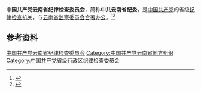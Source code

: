 {{Infobox PRCG|nocat
|中共机构名称 = 中国共产党云南省纪律检查委员会
|标志1    = Danghui_R.svg
|合署办公 = [[云南省监察委员会|云南省监察委员会]]
|人员名称 = 委员
|职位1    = [[纪委书记|书记]]
|人员1    = [[冯志礼|冯志礼]]
|职位2    = 副书记
|人员2    = [[姜建会|姜建会]]、[[王宇_(1964年)|王　宇]]、[[周航|周　航]]、[[方志鸣|方志鸣]]
|人数2    = 4
|上级机构 = [[中国共产党中央纪律检查委员会|中国共产党中央纪律检查委员会]]<br>[[中国共产党云南省代表大会|中国共产党云南省代表大会]]<ref>《[[中国共产党章程|中国共产党章程]]》[[s:中国共产党章程#第四十三条|第四十三条]]</ref>
|机构类型 = [[中国共产党|中国共产党]][[云南省|云南省]][[中国共产党纪律检查机关|纪律检查机关]]
|行政级别 = 副省级
|地址1    =
}}
'''中国共产党云南省纪律检查委员会'''，简称'''中共云南省纪委'''，是[[中国共产党|中国共产党]]的省级[[中国共产党纪律检查机关|纪律检查机关]]，与[[云南省监察委员会|云南省监察委员会]][[合署办公|合署办公]]。<ref>{{Cite book|title=新语词大词典|author=韩明安主编|publisher=黑龙江人民出版社|year=1991|isbn=|location=哈尔滨|pages=}}</ref><ref>{{Cite book|title=军事大辞海 • 上|author=熊武一, 周家法总编; 卓名信, 厉新光, 徐继昌等主编|publisher=长城出版社|year=2000|isbn=|location=北京|pages=}}</ref>

== 参考资料 ==
{{reflist}}

{{中华人民共和国各省级行政区|纪律检查委员会|中国共产党}}
{{云南省领导人}}

[[Category:中国共产党云南省纪律检查委员会|]]
[[Category:中国共产党云南省地方组织|Category:中国共产党云南省地方组织]]
[[Category:中国共产党省级行政区纪律检查委员会|Category:中国共产党省级行政区纪律检查委员会]]